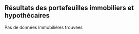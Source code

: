 ## Résultats des portefeuilles immobiliers et hypothécaires

Pas de données Immobilières trouvées

\newpage
